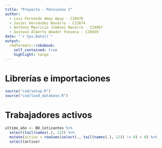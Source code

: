 ```yaml
---
title: "Proyecto - Pensiones I"
author: 
  - Luis Fernando Amey Apuy - C20470
  - Javier Hernández Navarro - C13674
  - Anthony Mauricio Jiménez Navarro - C24067
  - Gustavo Alberto Amador Fonseca - C20459
date: "`r Sys.Date()`"
output:
  rmdformats::robobook:
    self_contained: true
    highlight: tango
---
```

# Librerías e importaciones
```r
source("cod/setup.R")
source("cod/load_database.R")
```

# Trabajadores activos
```r
ultimo_año <- BD_Cotizantes %>%
  select(tail(names(.), 12)) %>% 
  mutate(activo = rowSums(select(., tail(names(.), 12)) != 0) > 0) %>% 
  select(activo)
```


